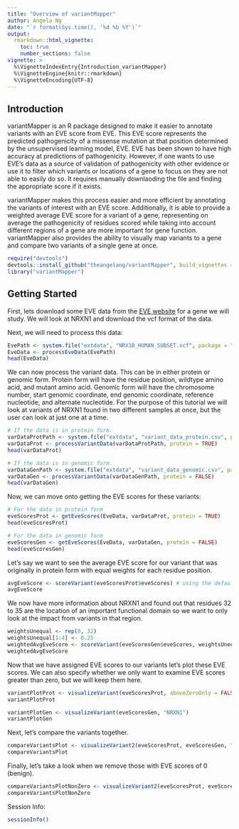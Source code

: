 ```yaml
---
title: "Overview of variantMapper"
author: Angela Ng
date: "`r format(Sys.time(), '%d %b %Y')`"
output: 
  rmarkdown::html_vignette:
    toc: true
    number_sections: false
vignette: >
  %\VignetteIndexEntry{Introduction_variantMapper}
  %\VignetteEngine{knitr::rmarkdown}
  %\VignetteEncoding{UTF-8}
---
```

## Introduction

variantMapper is an R package designed to make it easier to annotate variants with an EVE score from EVE.  This EVE score represents the predicted pathogenicity of a missense mutation at that position determined by the unsupervised learning model, EVE.  EVE has been shown to have high accuracy at predictions of pathogenicity.  However, if one wants to use EVE's data as a source of validation of pathogenicity with other evidence or use it to filter which variants or locations of a gene to focus on they are not able to easily do so.  It requires manually downlaoding the file and finding the appropriate score if it exists.

variantMapper makes this process easier and more efficient by annotating the variants of interest with an EVE score.  Additionally, it is able to provide a weighted average EVE score for a variant of a gene, representing on average the pathogenicity of residues scored while taking into account different regions of a gene are more important for gene function.  variantMapper also provides the ability to visually map variants to a gene and compare two variants of a single gene at once.

```r
require("devtools")
devtools::install_github("theangelang/variantMapper", build_vignettes = TRUE)
library("variantMapper")
```

## Getting Started
First, lets download some EVE data from the [EVE website](https://evemodel.org/) for a gene we will study.  We will look at NRXN1 and download the vcf format of the data.

Next, we will need to process this data:
```r
EvePath <- system.file("extdata", "NRX1B_HUMAN_SUBSET.vcf", package = "variantMapper")
EveData <- processEveData(EvePath)
head(EveData)
```

We can now process the variant data.  This can be in either protein or genomic form.  Protein form will have the residue position, wildtype amino acid, and mutant amino acid.  Genomic form will have the chromosome number, start genomic coordinate, end genomic coordinate, reference nucleotide, and alternate nucleotide.  For the purpose of this tutorial we will look at variants of NRXN1 found in two different samples at once, but the user can look at just one at a time.

```r
# If the data is in protein form.
varDataProtPath <- system.file("extdata", "variant_data_protein.csv", package = "variantMapper")
varDataProt <- processVariantData(varDataProtPath, protein = TRUE)
head(varDataProt)

# If the data is in genomic form.
varDataGenPath <- system.file("extdata", "variant_data_genomic.csv", package = "variantMapper")
varDataGen <- processVariantData(varDataGenPath, protein = FALSE)
head(varDataGen)
```

Now, we can move onto getting the EVE scores for these variants:

```r
# For the data in protein form
eveScoresProt <- getEveScores(EveData, varDataProt, protein = TRUE)
head(eveScoresProt)

# For the data in genomic form
eveScoresGen <- getEveScores(EveData, varDataGen, protein = FALSE)
head(eveScoresGen)
```

Let's say we want to see the average EVE score for our variant that was originally in protein form with equal weights for each residue position.

```r
avgEveScore <- scoreVariant(eveScoresProt$eveScores) # using the default of uniform weights
avgEveScore
```

We now have more information about NRXN1 and found out that residues 32 to 35 are the location of an important functional domain so we want to only look at the impact from variants in that region.

```r
weightsUnequal <- rep(0, 32)
weightsUnequal[1:4] <- 0.25
weightedAvgEveScore <- scoreVariant(eveScoresGen$eveScores, weightsUnequal)
weightedAvgEveScore
```

Now that we have assigned EVE scores to our variants let's plot these EVE scores.  We can also specify whether we only want to examine EVE scores greater than zero, but we will keep them here.
```r
variantPlotProt <- visualizeVariant(eveScoresProt, aboveZeroOnly = FALSE)
variantPlotProt
```

```r
variantPlotGen <- visualizeVariant(eveScoresGen, "NRXN1")
variantPlotGen
```

Next, let's compare the variants together.

```r
compareVariantsPlot <- visualizeVariant2(eveScoresProt, eveScoresGen, "NRXN1", aboveZeroOnly = FALSE)
compareVariantsPlot
```

Finally, let's take a look when we remove those with EVE scores of 0 (benign).

```r
compareVariantsPlotNonZero <- visualizeVariant2(eveScoresProt, eveScoresGen, "NRXN1", aboveZeroOnly = TRUE)
compareVariantsPlotNonZero
```

Session Info:
```r
sessionInfo()
```
